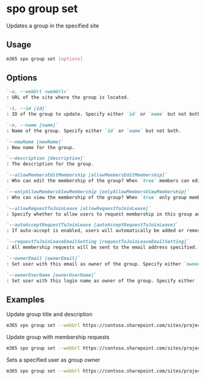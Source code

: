 
# spo group set

Updates a group in the specified site

## Usage

```sh
m365 spo group set [options]
```

## Options

```md definition-list
`-u, --webUrl <webUrl>`
: URL of the site where the group is located.

`-i, --id [id]`
: ID of the group to update. Specify either `id` or `name` but not both.

`-n, --name [name]`
: Name of the group. Specify either `id` or `name` but not both.

`--newName [newName]`
: New name for the group.

`--description [description]`
: The description for the group.

`--allowMembersEditMembership [allowMembersEditMembership]`
: Who can edit the membership of the group? When `true` members can edit membership, otherwise only owners can do this.

`--onlyAllowMembersViewMembership [onlyAllowMembersViewMembership]`
: Who can view the membership of the group? When `true` only group members can view the membership, otherwise everyone can.

`--allowRequestToJoinLeave [allowRequestToJoinLeave]`
: Specify whether to allow users to request membership in this group and allow users to request to leave the group.

`--autoAcceptRequestToJoinLeave [autoAcceptRequestToJoinLeave]`
: If auto-accept is enabled, users will automatically be added or removed when they make a request.

`--requestToJoinLeaveEmailSetting [requestToJoinLeaveEmailSetting]`
: All membership requests will be sent to the email address specified.

`--ownerEmail [ownerEmail]`
: Set user with this email as owner of the group. Specify either `ownerEmail` or `ownerUserName` but not both.

`--ownerUserName [ownerUserName]`
: Set user with this login name as owner of the group. Specify either `ownerEmail` or `ownerUserName` but not both.
```

<Global />

## Examples

Update group title and description

```sh
m365 spo group set --webUrl https://contoso.sharepoint.com/sites/project-x --id 18 --newTitle "Project leaders" --description "This group contains all project leaders"
```

Update group with membership requests

```sh
m365 spo group set --webUrl https://contoso.sharepoint.com/sites/project-x --title "Project leaders" --allowRequestToJoinLeave true --requestToJoinLeaveEmailSetting john.doe@contoso.com
```

Sets a specified user as group owner

```sh
m365 spo group set --webUrl https://contoso.sharepoint.com/sites/project-x --id 18 --ownerEmail john.doe@contoso.com
```
